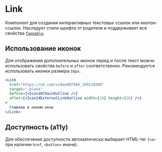 <Overview>

# Link

Компонент для создания интерактивных текстовых ссылок или кнопок-ссылок.
Наследует стили шрифта от родителя и поддерживает все свойства [`Tappable`](/components/tappable).

</Overview>

## Использование иконок

Для отображения дополнительных иконок перед и после текст можно использовать свойства `before` и `after` соответственно.
Рекомендуется использовать иконки размера `16px`.

```jsx
<Link
  href="https://vk.com/video807566_169118280"
  target="_blank"
  before={<Icon16ChainOutline />}
  after={<Icon24ExternalLinkOutline width={16} height={16} />}
>
  Главная в новом окне
</Link>
```

## Доступность (a11y)

Для обеспечения доступности автоматически выбирает HTML-тег (`<a>` при наличии `href`, `<button>` иначе).
